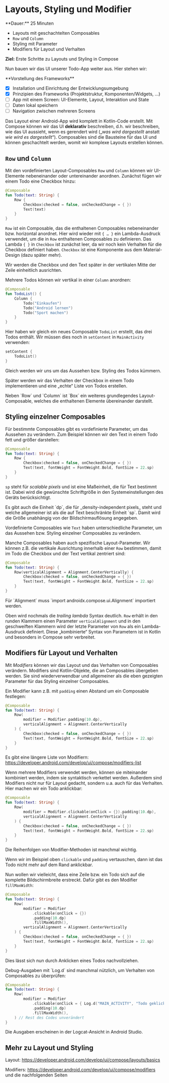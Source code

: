 
# Layouts, Styling und Modifier

<Callout>
  **Dauer:** 25 Minuten

  - Layouts mit geschachtelten Composables
  - `Row` und `Column`
  - Styling mit Parameter 
  - Modifiers für Layout und Verhalten

  **Ziel:** Erste Schritte zu Layouts und Styling in Compose
</Callout>

Nun bauen wir das UI unserer Todo-App weiter aus. Hier stehen wir:

<Callout type="info">
**Vorstellung des Frameworks**

- [x] Installation und Einrichtung der Entwicklungsumgebung
- [x] Prinzipien des Frameworks (Projektstruktur, Komponenten/Widgets, …)
- [ ] App mit einem Screen: UI-Elemente, Layout, Interaktion und State
- [ ] Daten lokal speichern
- [ ] Navigation zwischen mehreren Screens

</Callout>

Das Layout einer Android-App wird komplett in Kotlin-Code erstellt.
Mit Compose können wir das UI **deklarativ** beschreiben, d.h. wir 
beschreiben, wie das UI aussieht, wenn es gerendert wird („_was wird
dargestellt_ anstatt _wie wird es dargestellt_“). Composables sind die
Bausteine für das UI und können geschachtelt werden, womit wir komplexe 
Layouts erstellen können.

## `Row` und `Column`

Mit den vordefinierten Layout-Composables `Row` 
und `Column` können wir UI-Elemente nebeneinander oder 
untereinander anordnen. Zunächst fügen wir einem Todo 
eine Checkbox hinzu:

```kotlin {3-5}
@Composable
fun Todo(text: String) {
    Row {
        Checkbox(checked = false, onCheckedChange = { })
        Text(text)
    }
}
```

`Row` ist ein Composable, das die enthaltenen Composables
nebeneinander bzw. horizontal anordnet. Hier wird wieder mit `{ … }` 
ein Lambda-Ausdruck verwendet, um die in `Row` enthaltenen 
Composables zu definieren. Das Lambda `{ }` in `Checkbox` 
ist zunächst leer, da wir noch kein Verhalten für die Checkbox 
definiert haben. `Checkbox` ist eine Komponente aus dem 
Material-Design (dazu später mehr).

<Callout type="important">
Wir werden die Checkbox und den Text später in der vertikalen 
Mitte der Zeile einheitlich ausrichten.
</Callout>

Mehrere Todos können wir vertikal in einer `Column` anordnen:

```kotlin
@Composable
fun TodoList() {
    Column {
        Todo("Einkaufen")
        Todo("Android lernen")
        Todo("Sport machen")
    }
}
``` 

Hier haben wir gleich ein neues Composable `TodoList` erstellt,
das drei Todos enthält. Wir müssen dies noch in `setContent`
in `MainActivity` verwenden:

```kotlin {2}
setContent {
    TodoList()
}
```

Gleich werden wir uns um das Aussehen bzw. Styling des Todos kümmern.

Später werden wir das Verhalten der Checkbox in einem Todo 
implementieren und eine „echte“ Liste von Todos erstellen.

<Callout type="info">
Neben `Row` und `Column` ist `Box` ein weiteres grundlegendes Layout-Composable, welches die enthaltenen Elemente übereinander 
darstellt.
</Callout>

## Styling einzelner Composables

Für bestimmte Composables gibt es vordefinierte Parameter, um das 
Aussehen zu verändern. Zum Beispiel können wir den Text in einem Todo
fett und größer darstellen:

```kotlin {5}
@Composable
fun Todo(text: String) {
    Row {
        Checkbox(checked = false, onCheckedChange = { })
        Text(text, fontWeight = FontWeight.Bold, fontSize = 22.sp)
    }
}
```

`sp` steht für _scalable pixels_ und ist eine Maßeinheit, die für Text
bestimmt ist. Dabei wird die gewünschte Schriftgröße in den Systemeinstellungen 
des Geräts berücksichtigt.

<Callout type="info">
Es gibt auch die Einheit `dp`, die für _density-independent pixels_ steht und
welche allgemeiner ist als die auf Text beschränkte Einheit `sp`. Damit 
wird die Größe unabhängig von der Bildschirmauflösung angegeben. 
</Callout>

Vordefinierte Composables wie `Text` haben unterschiedliche Parameter, 
um das Aussehen bzw. Styling einzelner Composables zu verändern.

Manche Composables haben auch spezifische Layout-Parameter. Wir
können z.B. die vertikale Ausrichtung innerhalb einer `Row` bestimmen,
damit im Todo die Checkbox und der Text vertikal zentriert sind:

```kotlin {3}
@Composable
fun Todo(text: String) {
    Row(verticalAlignment = Alignment.CenterVertically) {
        Checkbox(checked = false, onCheckedChange = { })
        Text(text, fontWeight = FontWeight.Bold, fontSize = 22.sp)
    }
}
```

<Callout type="important">
Für `Alignment` muss `import androidx.compose.ui.Alignment` importiert werden.
</Callout>

Oben wird nochmals die _trailing lambda_ Syntax deutlich. `Row` erhält in 
den runden Klammern einen Parameter `verticalAlignment` und in den 
geschweiften Klammern wird der letzte Parameter von `Row` als ein Lambda-Ausdruck 
definiert. Diese „kombinierte“ Syntax von Parametern ist in Kotlin und besonders in Compose sehr verbreitet.

## Modifiers für Layout und Verhalten

Mit _Modifiers_ können wir das Layout und das Verhalten von Composables
verändern. Modifiers sind Kotlin-Objekte, die an Composables übergeben
werden. Sie sind wiederverwendbar und allgemeiner als die eben gezeigten
Parameter für das Styling einzelner Composables.

Ein Modifier kann z.B. mit `padding` einen Abstand um ein Composable
festlegen:

```kotlin {4-5}
@Composable
fun Todo(text: String) {
    Row(
        modifier = Modifier.padding(10.dp),
        verticalAlignment = Alignment.CenterVertically
    ) {
        Checkbox(checked = false, onCheckedChange = { })
        Text(text, fontWeight = FontWeight.Bold, fontSize = 22.sp)
    }
}
```

Es gibt eine längere Liste von Modifiern: https://developer.android.com/develop/ui/compose/modifiers-list

Wenn mehrere Modifiers verwendet werden, können sie miteinander kombiniert 
werden, indem sie syntaktisch verkettet werden. Außerdem sind Modifiers nicht
nur für Layout gedacht, sondern u.a. auch für das Verhalten. Hier machen
wir ein Todo anklickbar:

```kotlin {4}
@Composable
fun Todo(text: String) {
    Row(
        modifier = Modifier.clickable(onClick = {}).padding(10.dp),
        verticalAlignment = Alignment.CenterVertically
    ) {
        Checkbox(checked = false, onCheckedChange = { })
        Text(text, fontWeight = FontWeight.Bold, fontSize = 22.sp)
    }
}
```

<Callout>
Die Reihenfolgen von Modifier-Methoden ist manchmal wichtig. 

Wenn wir im Beispiel oben `clickable` und `padding` vertauschen,
dann ist das Todo nicht mehr auf dem Rand anklickbar.
</Callout>

Nun wollen wir vielleicht, dass eine Zeile bzw. ein Todo sich
auf die komplette Bildschirmbreite erstreckt. Dafür gibt es den
Modifier `fillMaxWidth`:

```kotlin {7}
@Composable
fun Todo(text: String) {
    Row(
        modifier = Modifier
            .clickable(onClick = {})
            .padding(10.dp)
            .fillMaxWidth(),
        verticalAlignment = Alignment.CenterVertically
    ) {
        Checkbox(checked = false, onCheckedChange = { })
        Text(text, fontWeight = FontWeight.Bold, fontSize = 22.sp)
    }
}
```

Dies lässt sich nun durch Anklicken eines Todos nachvollziehen.

<Callout>
Debug-Ausgaben mit `Log.d` sind manchmal nützlich, um Verhalten von
Composables zu überprüfen: 

```kotlin {5}
@Composable
fun Todo(text: String) {
    Row(
        modifier = Modifier
            .clickable(onClick = { Log.d("MAIN_ACTIVITY", "Todo geklickt") })
            .padding(10.dp)
            .fillMaxWidth(),
    ) // Rest des Codes unverändert
}
```

Die Ausgaben erscheinen in der Logcat-Ansicht in Android Studio.
</Callout>

## Mehr zu Layout und Styling

Layout: https://developer.android.com/develop/ui/compose/layouts/basics

Modifiers: https://developer.android.com/develop/ui/compose/modifiers und die nachfolgenden Seiten 